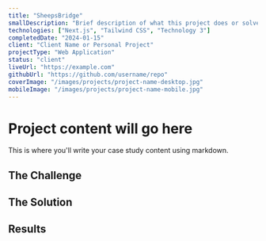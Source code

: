 ```yaml
---
title: "SheepsBridge"
smallDescription: "Brief description of what this project does or solves."
technologies: ["Next.js", "Tailwind CSS", "Technology 3"]
completedDate: "2024-01-15"
client: "Client Name or Personal Project"
projectType: "Web Application"
status: "client"
liveUrl: "https://example.com"
githubUrl: "https://github.com/username/repo"
coverImage: "/images/projects/project-name-desktop.jpg"
mobileImage: "/images/projects/project-name-mobile.jpg"
---
```


# Project content will go here

This is where you'll write your case study content using markdown.

## The Challenge

## The Solution

## Results
